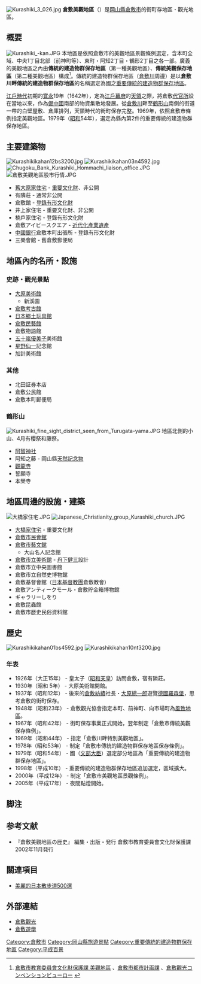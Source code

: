 [[File:Kurashiki_3_026.jpg|thumb]]
'''倉敷美觀地區'''（{{jpn|j=倉敷美観地区|hg=くらしきびかんちく|rm=Kurashiki Bikan Chiku}}）是[[岡山縣|岡山縣]][[倉敷市|倉敷市]]的街町存地區・觀光地區。

== 概要 ==
[[File:Kurashiki_-kan.JPG|thumb]]
本地區是依照倉敷市的美觀地區景觀條例選定，含本町全域、中央1丁目北部（前神町等）、東町・阿知2丁目・鶴形2丁目之各一部。廣義的美觀地區之內由'''傳統的建造物群保存地區'''（第一種美觀地區）、'''傳統美觀保存地區'''（第二種美觀地區）構成<ref>[http://www.city.kurashiki.okayama.jp/dd.aspx?menuid=6219 倉敷市教育委員會文化財保護課 美觀地區] {{Wayback|url=http://www.city.kurashiki.okayama.jp/dd.aspx?menuid=6219 |date=20200930164624 }}、[http://www.city.kurashiki.okayama.jp/dd.aspx?moduleid=4551 倉敷市都市計画課] {{Wayback|url=http://www.city.kurashiki.okayama.jp/dd.aspx?moduleid=4551 |date=20140714130525 }}、[http://kankou-kurashiki.jp/project/_kurashiki/machinami.htm 倉敷觀光コンベンションビューロー] {{Wayback|url=http://kankou-kurashiki.jp/project/_kurashiki/machinami.htm |date=20160304122022 }}</ref>。傳統的建造物群保存地區（[[倉敷川|倉敷川]]周邊）是以'''倉敷川畔傳統的建造物群保存地區'''的名稱選定為國之[[重要傳統的建造物群保存地區|重要傳統的建造物群保存地區]]。

[[江戶時代|江戶時代]]初期的[[寛永|寛永]]19年（1642年），定為[[江戶幕府|江戶幕府]]的[[天領|天領]]之際，將倉敷[[代官所|代官所]]設在當地以來，作為[[備中國|備中國]]南部的物資集散地發展。從[[倉敷川|倉敷川]]畔至[[鶴形山_(岡山縣)|鶴形山]]南側的街道一帶的白壁屋敷、倉庫排列，天領時代的街町保存完整。1969年，依照倉敷市條例指定美觀地區。1979年（[[昭和|昭和]]54年），選定為縣內第2件的重要傳統的建造物群保存地區。

== 主要建築物 ==
[[File:Kurashikikahan12bs3200.jpg|thumb]]
[[File:Kurashikikahan03n4592.jpg|thumb]]
[[File:Chugoku_Bank_Kurashiki_Hommachi_liaison_office.JPG|thumb]]
[[File:倉敷美觀地區股市行情.JPG|thumb]]
* [[舊大原家住宅|舊大原家住宅]] - [[重要文化財|重要文化財]]、非公開
* 有隣莊 - 通常非公開
* 倉敷館 - [[登錄有形文化財|登錄有形文化財]]
* 井上家住宅 - 重要文化財、非公開
* 楠戶家住宅 - 登錄有形文化財
* 倉敷アイビースクエア - [[近代化產業遺產|近代化產業遺產]]
* [[中國銀行_(日本)|中國銀行]]倉敷本町出張所 - 登錄有形文化財
* 三樂會館 - 舊倉敷郵便局

== 地區內的名所・設施 ==
===史跡・觀光景點===
* [[大原美術館|大原美術館]]
** 新溪園
* [[倉敷考古館|倉敷考古館]]
* [[日本鄉土玩具館|日本鄉土玩具館]]
* [[倉敷民藝館|倉敷民藝館]]
* 倉敷物語館
* [[五十嵐優美子|五十嵐優美子]]美術館
* [[星野仙一|星野仙一]]記念館
* 加計美術館

=== 其他===
* 北田証券本店
* 倉敷公民館
* 倉敷本町郵便局

=== 鶴形山 ===
[[File:Kurashiki_fine_sight_district_seen_from_Turugata-yama.JPG|thumb]]
地區北側的小山、4月有櫻祭和藤祭。
* [[阿智神社_(倉敷市)|阿智神社]]
* 阿知之藤 - 岡山縣[[天然記念物|天然記念物]]
* [[觀龍寺_(倉敷市)|觀龍寺]]
* 誓願寺
* 本榮寺

== 地區周邊的設施・建築 ==
[[File:大橋家住宅.JPG|thumb]]
[[File:Japanese_Christianity_group_Kurashiki_church.JPG|thumb]]
* [[大橋家住宅|大橋家住宅]] - 重要文化財
* [[倉敷市民會館|倉敷市民會館]]
* [[倉敷市藝文館|倉敷市藝文館]]
** 大山名人記念館
* [[倉敷市立美術館|倉敷市立美術館]] - [[丹下健三|丹下健三]]設計
* 倉敷市立中央圖書館
* 倉敷市立自然史博物館
* 倉敷基督會館（[[日本基督教團|日本基督教團]]倉敷教會）
* 倉敷アンティークモール・倉敷貯金箱博物館
* ギャラリーしをり
* 倉敷昆蟲館
* 倉敷市歷史民俗資料館

== 歷史 ==
[[File:Kurashikikahan01bs4592.jpg|thumb]]
[[File:Kurashikikahan10nt3200.jpg|thumb]]
=== 年表 ===
* 1926年（大正15年） - 皇太子（[[昭和天皇|昭和天皇]]）訪問倉敷，宿有隣莊。
* 1930年（昭和 5年） - 大原美術館開館。
* 1937年（昭和12年） - 後來的[[倉敷紡績|倉敷紡績]]社長・[[大原總一郎|大原總一郎]]遊覽[[德國|德國]][[羅滕堡_(陶伯河)|羅森堡]]，思考倉敷的街町保存。
* 1948年（昭和23年） - 倉敷觀光協會指定本町、前神町、向市場町為[[風致地區|風致地區]]。
* 1967年（昭和42年） - 街町保存事業正式開始，翌年制定「倉敷市傳統美觀保存條例」。
* 1969年（昭和44年） - 指定「倉敷川畔特別美觀地區」。
* 1978年（昭和53年） - 制定「倉敷市傳統的建造物群保存地區保存條例」。
* 1979年（昭和54年） - 國（[[文部科學大臣|文部大臣]]）選定部分地區為「重要傳統的建造物群保存地區」。
* 1998年（平成10年） - 重要傳統的建造物群保存地區追加選定，區域擴大。
* 2000年（平成12年） - 制定「倉敷市美觀地區景觀條例」。
* 2005年（平成17年） - 夜間點燈開始。

== 脚注 ==
<references />

== 参考文献 ==
*『倉敷美觀地區の歴史』 編集・出版・発行 倉敷市教育委員會文化財保護課 2002年11月発行

== 關連項目 ==
{{Commonscat|Kurashiki Bikan historical quarter}}
* [[美麗的日本散步道500選|美麗的日本散步道500選]]

== 外部連結 ==
* [http://www.city.kurashiki.okayama.jp/dd.aspx?menuid=1849 倉敷觀光] {{Wayback|url=http://www.city.kurashiki.okayama.jp/dd.aspx?menuid=1849 |date=20120221234411 }}
* [https://web.archive.org/web/20081028163332/http://kankou-kurashiki.jp/kyouiku/yugaku/index.html 倉敷遊學]

{{DEFAULTSORT:Kurashima Bikan chiku}}
[[Category:倉敷市|Category:倉敷市]]
[[Category:岡山縣旅遊景點|Category:岡山縣旅遊景點]]
[[Category:重要傳統的建造物群保存地區|Category:重要傳統的建造物群保存地區]]
[[Category:平成百景|Category:平成百景]]